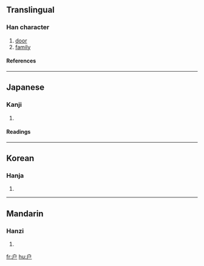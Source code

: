 {{see|戶}}

==Translingual==
===Han character===
{{Han char|rn=63|rad=戶|as=00|sn=4|four=|canj=戈尸 (IS)}}
# [[door]]
# [[family]]
====References====
{{Han ref|kx=0414.321|hdz=32257.010|uh=6237|ud=25143}}
----
==Japanese==
===Kanji===
{{ja-kanji|grade=|rs=戶00}}
# {{defn|Japanese}} 
====Readings====
{{ja-readings|on=[[こ]] (ko)|kun=[[と]] (to), [[へ]] (he)}}
----
==Korean==
===Hanja===
{{ko-hanja|hangeul=호|eumhun=|rv=ho|mr=ho|y=ho}}
# {{defn|Korean}}
----
==Mandarin==
===Hanzi===
{{cmn-hanzi|tra=戶|pin=[[hù]] (hu4)|wg=hu<sup>4</sup>}}
# {{defn|Mandarin}}

[[fr:户]]
[[hu:户]]